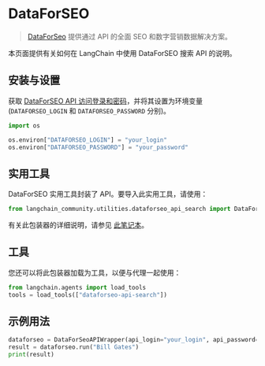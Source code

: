 # DataForSEO

>[DataForSeo](https://dataforseo.com/) 提供通过 API 的全面 SEO 和数字营销数据解决方案。

本页面提供有关如何在 LangChain 中使用 DataForSEO 搜索 API 的说明。

## 安装与设置

获取 [DataForSEO API 访问登录和密码](https://app.dataforseo.com/register)，并将其设置为环境变量 
(`DATAFORSEO_LOGIN` 和 `DATAFORSEO_PASSWORD` 分别)。

```python
import os

os.environ["DATAFORSEO_LOGIN"] = "your_login"
os.environ["DATAFORSEO_PASSWORD"] = "your_password"
```

## 实用工具

DataForSEO 实用工具封装了 API。要导入此实用工具，请使用：

```python
from langchain_community.utilities.dataforseo_api_search import DataForSeoAPIWrapper
```

有关此包装器的详细说明，请参见 [此笔记本](/docs/integrations/tools/dataforseo)。

## 工具

您还可以将此包装器加载为工具，以便与代理一起使用：

```python
from langchain.agents import load_tools
tools = load_tools(["dataforseo-api-search"])
```

## 示例用法

```python
dataforseo = DataForSeoAPIWrapper(api_login="your_login", api_password="your_password")
result = dataforseo.run("Bill Gates")
print(result)
```